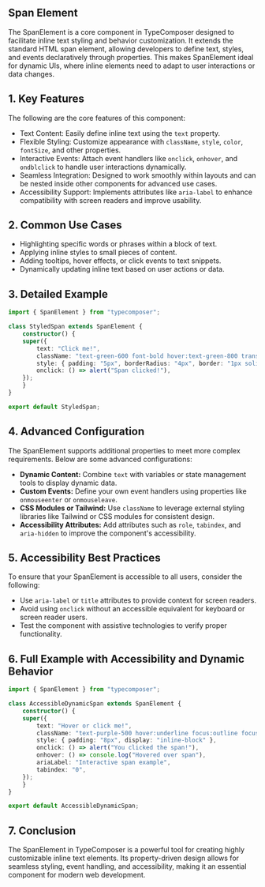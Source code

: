 ## Span Element

The SpanElement is a core component in TypeComposer designed to facilitate inline text styling and behavior customization. It extends the standard HTML span element, allowing developers to define text, styles, and events declaratively through properties. This makes SpanElement ideal for dynamic UIs, where inline elements need to adapt to user interactions or data changes.

## 1. Key Features

The following are the core features of this component:
- Text Content: Easily define inline text using the `text` property.
- Flexible Styling: Customize appearance with `className`, `style`, `color`, `fontSize`, and other properties.
- Interactive Events: Attach event handlers like `onclick`, `onhover`, and `ondblclick` to handle user interactions dynamically.
- Seamless Integration: Designed to work smoothly within layouts and can be nested inside other components for advanced use cases.
- Accessibility Support: Implements attributes like `aria-label` to enhance compatibility with screen readers and improve usability.

## 2. Common Use Cases

- Highlighting specific words or phrases within a block of text.
- Applying inline styles to small pieces of content.
- Adding tooltips, hover effects, or click events to text snippets.
- Dynamically updating inline text based on user actions or data.

## 3. Detailed Example

```typescript
import { SpanElement } from "typecomposer";

class StyledSpan extends SpanElement {
	constructor() {
	super({
		text: "Click me!",
		className: "text-green-600 font-bold hover:text-green-800 transition-all cursor-pointer",
		style: { padding: "5px", borderRadius: "4px", border: "1px solid green" },
		onclick: () => alert("Span clicked!"),
	});
	}
}

export default StyledSpan;
```

## 4. Advanced Configuration

The SpanElement supports additional properties to meet more complex requirements. Below are some advanced configurations:
- **Dynamic Content:** Combine `text` with variables or state management tools to display dynamic data.
- **Custom Events:** Define your own event handlers using properties like `onmouseenter` or `onmouseleave`.
- **CSS Modules or Tailwind:** Use `className` to leverage external styling libraries like Tailwind or CSS modules for consistent design.
- **Accessibility Attributes:** Add attributes such as `role`, `tabindex`, and `aria-hidden` to improve the component's accessibility.

## 5. Accessibility Best Practices

To ensure that your SpanElement is accessible to all users, consider the following:
- Use `aria-label` or `title` attributes to provide context for screen readers.
- Avoid using `onclick` without an accessible equivalent for keyboard or screen reader users.
- Test the component with assistive technologies to verify proper functionality.

## 6. Full Example with Accessibility and Dynamic Behavior

```typescript
import { SpanElement } from "typecomposer";

class AccessibleDynamicSpan extends SpanElement {
	constructor() {
	super({
		text: "Hover or click me!",
		className: "text-purple-500 hover:underline focus:outline focus:ring-2 focus:ring-purple-300",
		style: { padding: "8px", display: "inline-block" },
		onclick: () => alert("You clicked the span!"),
		onhover: () => console.log("Hovered over span"),
		ariaLabel: "Interactive span example",
		tabindex: "0",
	});
	}
}

export default AccessibleDynamicSpan;
```

## 7. Conclusion

The SpanElement in TypeComposer is a powerful tool for creating highly customizable inline text elements. Its property-driven design allows for seamless styling, event handling, and accessibility, making it an essential component for modern web development.
